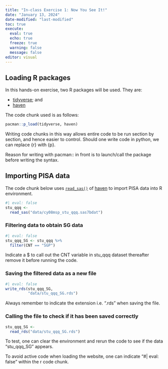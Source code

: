 ```yaml
---
title: "In-class Exercise 1: Now You See It!"
date: "January 13, 2024"
date-modified: "last-modified"
toc: true
execute:
  eval: true
  echo: true
  freeze: true
  warning: false
  message: false
editor: visual
---
```


## Loading R packages

In this hands-on exercise, two R packages will be used. They are:

-   [tidyverse](https://www.tidyverse.org/); and
-   [haven](https://haven.tidyverse.org/)

The code chunk used is as follows:

```r
pacman::p_load(tidyverse, haven)
```

Writing code chunks in this way allows entire code to be run section by section, and hence easier to control. Should one write code in python, we can replace {r} with {p}.

Reason for writing with pacman:: in front is to launch/call the package before writing the syntax.

## Importing PISA data

The code chunk below uses [`read_sas()`](https://haven.tidyverse.org/reference/read_sas.html) of [haven](https://haven.tidyverse.org/) to import PISA data into R environment.

```r
#| eval: false
stu_qqq <- 
  read_sas("data/cy08msp_stu_qqq.sas7bdat")
```

### Filtering data to obtain SG data

```r
#| eval: false
stu_qqq_SG <- stu_qqq %>%
  filter(CNT == "SGP")
```

Indicate a \$ to call out the CNT variable in stu_qqq dataset thereafter remove it before running the code.

### Saving the filtered data as a new file

```r
#| eval: false
write_rds(stu_qqq_SG,
          "data/stu_qqq_SG.rds")
```

Always remember to indicate the extension i.e. ".rds" when saving the file.

### Calling the file to check if it has been saved correctly

```r
stu_qqq_SG <- 
  read_rds("data/stu_qqq_SG.rds")
```

To test, one can clear the environment and rerun the code to see if the data "stu_qqq_SG" appears.

To avoid active code when loading the website, one can indicate "#\| eval: false" within the r code chunk.
